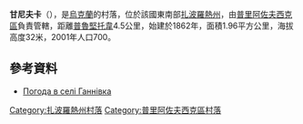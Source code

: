 {{coord|46|50|33|N|36|2|5|E|scale:100000|display=title}}

'''甘尼夫卡'''（{{lang-uk|Ганнівка}}），是[[烏克蘭|烏克蘭]]的村落，位於該國東南部[[扎波羅熱州|扎波羅熱州]]，由[[普里阿佐夫西克區|普里阿佐夫西克區]]負責管轄，距離[[普魯堅托韋|普魯堅托韋]]4.5公里，始建於1862年，面積1.96平方公里，海拔高度32米，2001年人口700。

==參考資料==
* [http://weather.in.ua/ua/zaporozhskaja/4889 Погода в селі Ганнівка] {{Wayback|url=http://weather.in.ua/ua/zaporozhskaja/4889 |date=20111220144324 }}

[[Category:扎波羅熱州村落|Category:扎波羅熱州村落]]
[[Category:普里阿佐夫西克區村落|Category:普里阿佐夫西克區村落]]


{{Zaporizhia-geo-stub}}